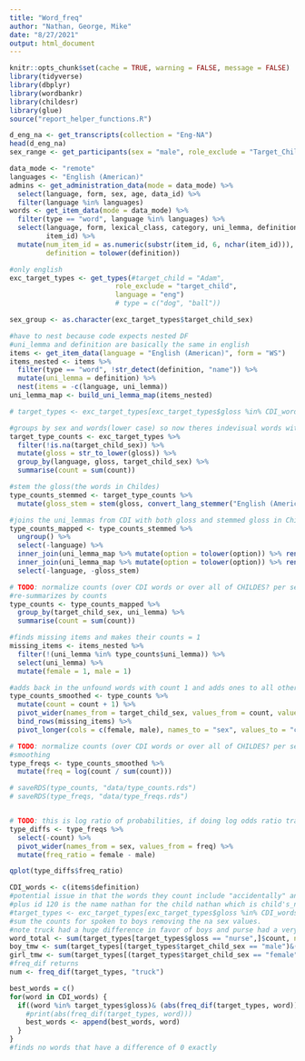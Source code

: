 ```yaml
---
title: "Word_freq"
author: "Nathan, George, Mike"
date: "8/27/2021"
output: html_document
---
```


```r
knitr::opts_chunk$set(cache = TRUE, warning = FALSE, message = FALSE)
library(tidyverse)
library(dbplyr)
library(wordbankr)
library(childesr)
library(glue)
source("report_helper_functions.R")
```


```r
d_eng_na <- get_transcripts(collection = "Eng-NA")
head(d_eng_na)
sex_range <- get_participants(sex = "male", role_exclude = "Target_Child")
```

```r
data_mode <- "remote"
languages <- "English (American)"
admins <- get_administration_data(mode = data_mode) %>%
  select(language, form, sex, age, data_id) %>%
  filter(language %in% languages)
words <- get_item_data(mode = data_mode) %>%
  filter(type == "word", language %in% languages) %>%
  select(language, form, lexical_class, category, uni_lemma, definition,
         item_id) %>%
  mutate(num_item_id = as.numeric(substr(item_id, 6, nchar(item_id))),
         definition = tolower(definition))
```

```r
#only english
exc_target_types <- get_types(#target_child = "Adam",
                          role_exclude = "target_child",
                          language = "eng")
                          # type = c("dog", "ball"))

sex_group <- as.character(exc_target_types$target_child_sex)

#have to nest because code expects nested DF
#uni_lemma and definition are basically the same in english 
items <- get_item_data(language = "English (American)", form = "WS")
items_nested <- items %>%
  filter(type == "word", !str_detect(definition, "name")) %>%
  mutate(uni_lemma = definition) %>%
  nest(items = -c(language, uni_lemma))
uni_lemma_map <- build_uni_lemma_map(items_nested)

# target_types <- exc_target_types[exc_target_types$gloss %in% CDI_words, ]

#groups by sex and words(lower case) so now theres indevisual words with total count per gender. 
target_type_counts <- exc_target_types %>%
  filter(!is.na(target_child_sex)) %>%
  mutate(gloss = str_to_lower(gloss)) %>%
  group_by(language, gloss, target_child_sex) %>%
  summarise(count = sum(count))

#stem the gloss(the words in Childes)
type_counts_stemmed <- target_type_counts %>%
  mutate(gloss_stem = stem(gloss, convert_lang_stemmer("English (American)")))

#joins the uni_lemmas from CDI with both gloss and stemmed gloss in Childes to get only the overlapping words
type_counts_mapped <- type_counts_stemmed %>%
  ungroup() %>%
  select(-language) %>%
  inner_join(uni_lemma_map %>% mutate(option = tolower(option)) %>% rename(gloss = option)) %>%
  inner_join(uni_lemma_map %>% mutate(option = tolower(option)) %>% rename(gloss_stem = option)) %>%
  select(-language, -gloss_stem)

# TODO: normalize counts (over CDI words or over all of CHILDES? per sex or joined?)
#re-summarizes by counts 
type_counts <- type_counts_mapped %>%
  group_by(target_child_sex, uni_lemma) %>%
  summarise(count = sum(count))

#finds missing items and makes their counts = 1
missing_items <- items_nested %>%
  filter(!(uni_lemma %in% type_counts$uni_lemma)) %>%
  select(uni_lemma) %>%
  mutate(female = 1, male = 1)

#adds back in the unfound words with count 1 and adds ones to all other words
type_counts_smoothed <- type_counts %>%
  mutate(count = count + 1) %>%
  pivot_wider(names_from = target_child_sex, values_from = count, values_fill = 1) %>%
  bind_rows(missing_items) %>%
  pivot_longer(cols = c(female, male), names_to = "sex", values_to = "count")

# TODO: normalize counts (over CDI words or over all of CHILDES? per sex or joined?)
#smoothing
type_freqs <- type_counts_smoothed %>%
  mutate(freq = log(count / sum(count)))

# saveRDS(type_counts, "data/type_counts.rds")
# saveRDS(type_freqs, "data/type_freqs.rds")


# TODO: this is log ratio of probabilities, if doing log odds ratio transform to odds before taking difference
type_diffs <- type_freqs %>%
  select(-count) %>%
  pivot_wider(names_from = sex, values_from = freq) %>%
  mutate(freq_ratio = female - male)

qplot(type_diffs$freq_ratio)

CDI_words <- c(items$definition)
#potential issue in that the words they count include "accidentally" and "called" rather than the general form so we may need to lemmatize all the words in both or something. plus church* and mommy*
#plus id 120 is the name nathan for the child nathan which is child's_name in CDI but isn't reported as such in the wordbank and "drink (action)" is not recorded as such. 
#target_types <- exc_target_types[exc_target_types$gloss %in% CDI_words, ] 
#sum the counts for spoken to boys removing the na sex values. 
#note truck had a huge difference in favor of boys and purse had a very small difference for girls so I wonder if this is perfect
word_total <- sum(target_types[target_types$gloss == "nurse",]$count, na.rm=TRUE)
boy_tmw <- sum(target_types[(target_types$target_child_sex == "male")&(target_types$gloss == "nurse"),]$count, na.rm=TRUE)
girl_tmw <- sum(target_types[(target_types$target_child_sex == "female")&(target_types$gloss == "nurse"),]$count, na.rm=TRUE)
#freq_dif returns 
num <- freq_dif(target_types, "truck")
```

```r
best_words = c()
for(word in CDI_words) {
  if((word %in% target_types$gloss)& (abs(freq_dif(target_types, word)) < 10) ){
    #print(abs(freq_dif(target_types, word)))
    best_words <- append(best_words, word)
  }
}
#finds no words that have a difference of 0 exactly 
```

